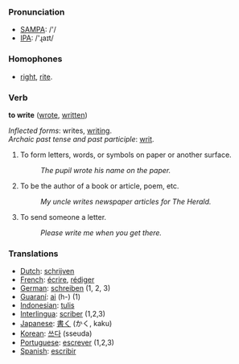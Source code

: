 === Pronunciation ===
*[[w:SAMPA|SAMPA]]: /'/
*[[w:IPA|IPA]]: /'ɻaɪt/

=== Homophones ===
*[[right]], [[rite]].

=== Verb ===

'''to write''' ([[wrote]], [[written]])

''Inflected forms'': writes, [[writing]].<br>
''Archaic past tense and past participle'': [[writ]].

#To form letters, words, or symbols on paper or another surface. 
#:''The pupil wrote his name on the paper.'' 
#To be the author of a book or article, poem, etc. 
#:''My uncle writes newspaper articles for The Herald.'' 
#To send someone a letter. 
#:''Please write me when you get there.''

===Translations===
*[[Dutch]]: [[schrijven]]
*[[French]]: [[écrire]], [[rédiger]]
*[[German]]: [[schreiben]] (1, 2, 3)
*[[Guaraní]]: [[ai]] (h-) (1)
*[[Indonesian]]: [[tulis]]
*[[Interlingua]]: [[scriber]] (1,2,3)
*[[Japanese]]: [[書く]] (かく, kaku)
*[[Korean]]: [[쓰다]] (sseuda)
*[[Portuguese]]: [[escrever]] (1,2,3)
*[[Spanish]]: [[escribir]]
